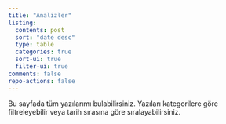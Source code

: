```yaml
---
title: "Analizler"
listing:
  contents: post
  sort: "date desc"
  type: table
  categories: true
  sort-ui: true
  filter-ui: true
comments: false
repo-actions: false
---
```


Bu sayfada tüm yazılarımı bulabilirsiniz. Yazıları kategorilere göre filtreleyebilir veya tarih sırasına göre sıralayabilirsiniz.
